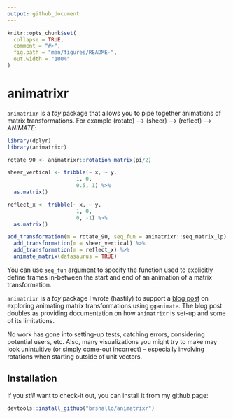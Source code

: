 ```yaml
---
output: github_document
---
```


<!-- README.md is generated from README.Rmd. Please edit that file -->

```r
knitr::opts_chunk$set(
  collapse = TRUE,
  comment = "#>",
  fig.path = "man/figures/README-",
  out.width = "100%"
)
```
# animatrixr

`animatrixr` is a *toy* package that allows you to pipe together animations of matrix transformations. For example (rotate) --> (sheer) --> (reflect) --> *ANIMATE*:

```r
library(dplyr)
library(animatrixr)

rotate_90 <- animatrixr::rotation_matrix(pi/2)

sheer_vertical <- tribble(~ x, ~ y,
                      1, 0,
                      0.5, 1) %>%
  as.matrix()

reflect_x <- tribble(~ x, ~ y,
                      1, 0,
                      0, -1) %>%
  as.matrix() 

add_transformation(m = rotate_90, seq_fun = animatrixr::seq_matrix_lp) %>% 
  add_transformation(m = sheer_vertical) %>% 
  add_transformation(m = reflect_x) %>% 
  animate_matrix(datasaurus = TRUE)
```

You can use `seq_fun` argument to specify the function used to explicitly define frames in-between the start and end of an animation of a matrix transformation.

`animatrixr` is a *toy* package I wrote (hastily) to support a [blog post](https://www.bryanshalloway.com/2020/02/24/animatrixr-visualizing-matrix-transformations-pt-2/) on exploring animating matrix transformations using `gganimate`. The blog post doubles as providing documentation on how `animatrixr` is set-up and some of its limitations.

No work has gone into setting-up tests, catching errors, considering potential users, etc. Also, many visualizations you might try to make may look unintuitive (or simply come-out incorrect) -- especially involving rotations when starting outside of unit vectors.

## Installation

If you *still* want to check-it out, you can install it from my github page:

```r
devtools::install_github("brshallo/animatrixr")
```
